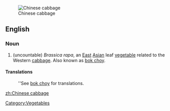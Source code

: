 [[Image:Bokchoy.jpg|thumb|Chinese cabbage]]
==English==
===Noun===
{{en-noun|sg=[[Chinese]] [[cabbage]]}}
#(uncountable) ''Brassica rapa'', an [[East]] [[Asian]] leaf [[vegetable]] related to the Western [[cabbage]]. Also known as [[bok choy]].

====Translations====
:''See [[bok choy]] for translations.
[[Category:Vegetables]]

[[zh:Chinese cabbage]]